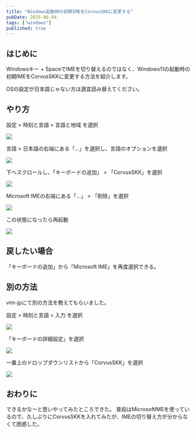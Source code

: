 ```yaml
---
title: "Windows起動時の初期IMEをCorvusSKKに変更する"
pubDate: 2025-06-04
tags: ["windows"]
published: true
---
```


## はじめに


Windowsキー + SpaceでIMEを切り替えるのではなく、Windows11の起動時の初期IMEをCorvusSKKに変更する方法を紹介します。

OSの設定が日本語じゃない方は適宜読み替えてください。
## やり方


設定 > 時刻と言語 > 言語と地域 を選択

![](/images/blog/2025-06-04/img1.png)

言語 > 日本語の右端にある「...」を選択し、言語のオプションを選択

![](/images/blog/2025-06-04/img2.png)

下へスクロールし、「キーボードの追加」 > 「CorvusSKK」を選択

![](/images/blog/2025-06-04/img3.png)

Microsoft IMEの右端にある「...」 >  「削除」を選択

![](/images/blog/2025-06-04/img4.png)

この状態になったら再起動

![](/images/blog/2025-06-04/img5.png)

## 戻したい場合

「キーボードの追加」から「Microsoft IME」を再度選択できる。

## 別の方法

vim-jpにて別の方法を教えてもらいました。

設定 > 時刻と言語 > 入力 を選択

![](/images/blog/2025-06-04/img6.png)

「キーボードの詳細設定」を選択

![](/images/blog/2025-06-04/img7.png)

一番上のドロップダウンリストから「CorvusSKK」を選択

![](/images/blog/2025-06-04/img8.png)

## おわりに

できるかなーと思いやってみたところできた。
普段はMicrosoftIMEを使っているので、久しぶりにCorvusSKKを入れてみたが、IMEの切り替え方が分からなくて困惑した。

